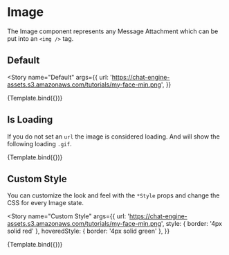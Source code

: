 
<Meta title="Components/Image" component={Image} />


# Image

The Image component represents any Message Attachment which can be put into an `<img />` tag.

## Default

<Story
  name="Default"
  args={{
    url:
      'https://chat-engine-assets.s3.amazonaws.com/tutorials/my-face-min.png',
  }}
>
  {Template.bind({})}
</Story>

<ArgsTable story="Default" />

## Is Loading

If you do not set an `url` the image is considered loading. And will show the following loading `.gif`.

<Story name="Is Loading" args={{}}>
  {Template.bind({})}
</Story>

## Custom Style

You can customize the look and feel with the `*Style` props and change the CSS for every Image state.

<Story
  name="Custom Style"
  args={{
    url:
      'https://chat-engine-assets.s3.amazonaws.com/tutorials/my-face-min.png',
    style: { border: '4px solid red' },
    hoveredStyle: { border: '4px solid green' },
  }}
>
  {Template.bind({})}
</Story>
